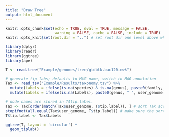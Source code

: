 ```yaml
---
title: "Draw Tree"
output: html_document
---
```


```r
knitr::opts_chunk$set(echo = TRUE, eval = TRUE, message = FALSE, 
                      warning = FALSE, cache = FALSE, include = TRUE)
knitr::opts_knit$set(root.dir = "..") # set root dir one level above where Rmd is saved
```

```r
library(dplyr)
library(readr)
library(ggtree)
library(ape)
```

```r
T <- read.tree("Example/genomes/tree/gtdbtk.bac120.nwk")
```

```r
# generate tip labs; defaults to MAG name, switch to MAG annotation
Tax <- read_tsv("Example/Results/taxonomy.tsv") %>%
  mutate(Labels = ifelse(is.na(species) & is.na(genus), paste0(family, " ", user_genome), species)) %>%
  mutate(Labels = ifelse(is.na(Labels), paste0(genus, " ", user_genome), Labels))

# node names are stored in T$tip.label.
Tax <- Tax[order(match(Tax$user_genome, T$tip.label)), ] # sort Tax according to the tree
stopifnot(all.equal(Tax$user_genome, T$tip.label)) # make sure the sorting worked
T$tip.label <- Tax$Labels
```

```r
ggtree(T, layout = 'circular') +
  geom_tiplab()
```